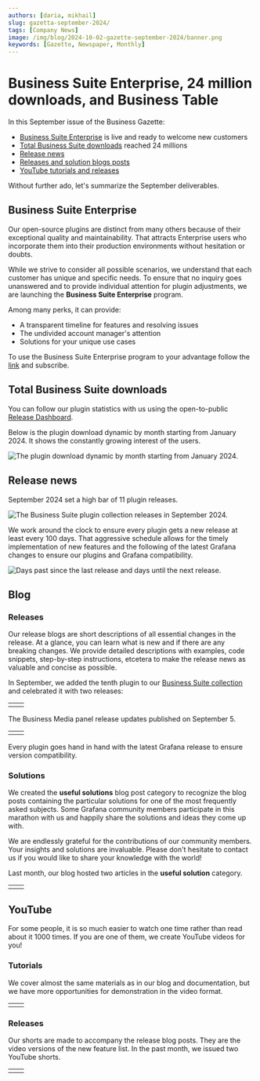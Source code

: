 ```yaml
---
authors: [daria, mikhail]
slug: gazetta-september-2024/
tags: [Company News]
image: /img/blog/2024-10-02-gazette-september-2024/banner.png
keywords: [Gazette, Newspaper, Monthly]
---
```



# Business Suite Enterprise, 24 million downloads, and Business Table

In this September issue of the Business Gazette:

- [Business Suite Enterprise](#business-suite-enterprise) is live and ready to welcome new customers
- [Total Business Suite downloads](#total-business-suite-downloads) reached 24 millions
- [Release news](#release-news)
- [Releases and solution blogs posts](#blog)
- [YouTube tutorials and releases](#youtube)

Without further ado, let's summarize the September deliverables.

## Business Suite Enterprise

Our open-source plugins are distinct from many others because of their exceptional quality and maintainability. That attracts Enterprise users who incorporate them into their production environments without hesitation or doubts.

While we strive to consider all possible scenarios, we understand that each customer has unique and specific needs. To ensure that no inquiry goes unanswered and to provide individual attention for plugin adjustments, we are launching the <b>Business Suite Enterprise</b> program.

Among many perks, it can provide:

- A transparent timeline for features and resolving issues
- The undivided account manager's attention
- Solutions for your unique use cases

To use the Business Suite Enterprise program to your advantage follow the [link](/pricing/) and subscribe.

## Total Business Suite downloads

You can follow our plugin statistics with us using the open-to-public [Release Dashboard](https://release.volkovlabs.io/).

Below is the plugin download dynamic by month starting from January 2024. It shows the constantly growing interest of the users.

<Image
  title="The plugin download dynamic by month starting from January 2024."
  src="/img/blog/2024-10-02-gazette-september-2024/downloads.png"
/>

## Release news

September 2024 set a high bar of 11 plugin releases.

<Image
  title="The Business Suite plugin collection releases in September 2024."
  src="/img/blog/2024-10-02-gazette-september-2024/sept-calendar.png"
/>

We work around the clock to ensure every plugin gets a new release at least every 100 days. That aggressive schedule allows for the timely implementation of new features and the following of the latest Grafana changes to ensure our plugins and Grafana compatibility.

<Image
  title="Days past since the last release and days until the next release."
  src="/img/blog/2024-10-02-gazette-september-2024/days-100.png"
/>

## Blog

### Releases

Our release blogs are short descriptions of all essential changes in the release. At a glance, you can learn what is new and if there are any breaking changes. We provide detailed descriptions with examples, code snippets, step-by-step instructions, etcetera to make the release news as valuable and concise as possible.

In September, we added the tenth plugin to our [Business Suite collection](/plugins/) and celebrated it with two releases:

<table>
  <tr style={{ border: 0 }}>
    <td style={{ border: 0, width: "50%" }}>
      <BlogPost id="business-table-1.3.0" />
    </td>
    <td style={{ border: 0 }}>
      <BlogPost id="business-table-1.2.0" />
    </td>
  </tr>
</table>

The Business Media panel release updates published on September 5.

<table>
  <tr style={{ border: 0 }}>
    <td style={{ border: 0, width: "50%" }}>
      <BlogPost id="business-media-6.1.0" />
    </td>
    <td style={{ border: 0 }} />
  </tr>
</table>

Every plugin goes hand in hand with the latest Grafana release to ensure version compatibility.

### Solutions

We created the **useful solutions** blog post category to recognize the blog posts containing the particular solutions for one of the most frequently asked subjects. Some Grafana community members participate in this marathon with us and happily share the solutions and ideas they come up with.

We are endlessly grateful for the contributions of our community members. Your insights and solutions are invaluable. Please don't hesitate to contact us if you would like to share your knowledge with the world!

Last month, our blog hosted two articles in the **useful solution** category.

<table>
  <tr style={{ border: 0 }}>
    <td style={{ border: 0, width: "50%" }}>
      <BlogPost id="datapicker-20240905" />
    </td>
    <td style={{ border: 0 }}>
      <BlogPost id="streaming-images-business-media-20240903" />
    </td>
  </tr>
</table>

## YouTube

For some people, it is so much easier to watch one time rather than read about it 1000 times. If you are one of them, we create YouTube videos for you!

### Tutorials

We cover almost the same materials as in our blog and documentation, but we have more opportunities for demonstration in the video format.

<table>
  <tr style={{ border: 0 }}>
    <td style={{ border: 0, width: "50%" }}>
      <Youtube
        id="kOjt9Bl3VQo"
        title="The video below exhibits all the Business Table panel version 1.3.0 features."
      />
    </td>
    <td style={{ border: 0 }}>
      <Youtube
        id="vda3jbtLnMM"
        title="The video below showcases the power of the visual editor in the Business Charts panel. This tool can revolutionize users' work, especially for those who prefer to minimize their coding tasks."
      />
    </td>
  </tr>
</table>

### Releases

Our shorts are made to accompany the release blog posts. They are the video versions of the new feature list. In the past month, we issued two YouTube shorts.

<table>
  <tr style={{ border: 0 }}>
    <td style={{ border: 0, width: "50%" }}>
      <Shorts id="3GsGKnd-nok" title="The Business Table 1.2.0 for Grafana." />
    </td>
    <td style={{ border: 0 }}>
      <Shorts
        id="1L_4ApL_qI4"
        title="The Business Media panel 6.1.0 for Grafana."
      />
    </td>
  </tr>
</table>

<Feedback />
